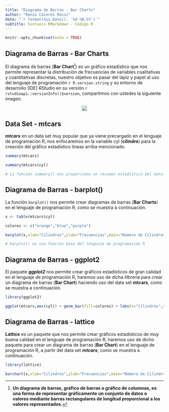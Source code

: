 ```yaml
---
title: "Diagrama de Barras - Bar Charts"
author: "Renzo Cáceres Rossi"
date: "`r format(Sys.Date(), '%d %B,%Y')`"
subtitle: Sintaxis RMarkdown - Código R
---
```


```r
knitr::opts_chunk$set(echo = TRUE)
```

## Diagrama de Barras - Bar Charts

El diagrama de barras (**Bar Chart**[^pie_pagina_01]) es un gráfico estadístico que nos permite representar la distribución de frecuencias de variables cualitativas y cuantitativas discretas, nuestro objetivo es pasar del lápiz y papel al uso del lenguaje de programación `r R.version.string` y su entorno de desarrollo (IDE) RStudio en su versión `r rstudioapi::versionInfo()$version `, compartimos con ustedes la siguiente imagen.

<center>
![](C:\Users\renzocrossi\Documents\A-RStudioLAB\presentacion_RMarkdown\diagrama_barras_amano.jpg)
</center>

## Data Set - mtcars

***mtcars*** en un data set muy popular que ya viene precargado en el lenguaje de programación R, nos enfocaremos en la variable cyl (**cilindro**) para la creación del gráfico estadístico líneas arriba mencionado.

```r
summary(mtcars)

summary(mtcars$cyl)

# La función summary() nos proporciona un resumen estadístico del data set y la variable

```


## Diagrama de Barras - barplot()

La función `barplot()` nos permite crear diagramas de barras (**Bar Charts**) en el lenguaje de programación R, como se muestra a continuación.

```r
x <- table(mtcars$cyl)

colores <- c("orange","blue","purple")

barplot(x,xlab="Cilindros",ylab="Frecuencias",main="Número de Cilindros",col=colores)

# barplot() es una función base del lenguaje de programación R
```

## Diagrama de Barras - ggplot2

El paquete ***ggplot2*** nos permite crear gráficos estadísticos de gran calidad en el lenguaje de programación R, haremos uso de dicha lilbrería para crear un diagrama de barras (**Bar Chart**) haciendo uso del data set **mtcars**, como se muestra a continuación.

```r

library(ggplot2)

ggplot(mtcars,aes(cyl)) + geom_bar(fill=colores) + labs(x="Cilindros",y="Frecuencias",title="Número de Cilindros") + theme_dark()

```

## Diagrama de Barras - lattice

**Lattice** es un paquete que nos permite crear gráficos estadísticos de muy buena calidad en el lenguaje de programación R, haremos uso de dicho paquete para crear un diagrama de barras (**Bar Chart**) en el lenguaje de programación R, a partir del data set ***mtcars***, como se muestra a continuación.

```r

library(lattice)

barchart(x,xlab="Cilindros",ylab="Frecuencias",main="Número de Cilindros",col=colores,horizontal = FALSE)

```


[^pie_pagina_01]: **Un diagrama de barras, gráfico de barras o gráfico de columnas, es una forma de representar gráficamente un conjunto de datos o valores mediante barras rectangulares de longitud proporcional a los valores representados.**
